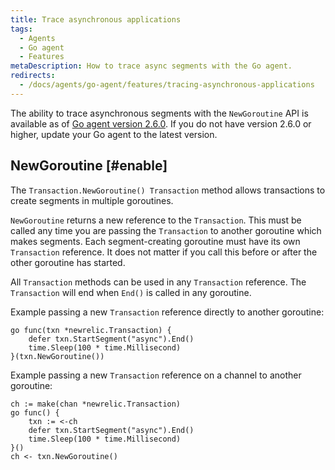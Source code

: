 ```yaml
---
title: Trace asynchronous applications
tags:
  - Agents
  - Go agent
  - Features
metaDescription: How to trace async segments with the Go agent.
redirects:
  - /docs/agents/go-agent/features/tracing-asynchronous-applications
---
```


The ability to trace asynchronous segments with the `NewGoroutine` API is available as of [Go agent version 2.6.0](/docs/release-notes/agent-release-notes/go-release-notes). If you do not have version 2.6.0 or higher, update your Go agent to the latest version.

## NewGoroutine [#enable]

The `Transaction.NewGoroutine() Transaction` method allows transactions to create segments in multiple goroutines.

`NewGoroutine` returns a new reference to the `Transaction`. This must be called any time you are passing the `Transaction` to another goroutine which makes segments. Each segment-creating goroutine must have its own `Transaction` reference. It does not matter if you call this before or after the other goroutine has started.

All `Transaction` methods can be used in any `Transaction` reference. The `Transaction` will end when `End()` is called in any goroutine.

Example passing a new `Transaction` reference directly to another goroutine:

```
go func(txn *newrelic.Transaction) {
    defer txn.StartSegment("async").End()
    time.Sleep(100 * time.Millisecond)
}(txn.NewGoroutine())
```

Example passing a new `Transaction` reference on a channel to another goroutine:

```
ch := make(chan *newrelic.Transaction)
go func() {
    txn := <-ch
    defer txn.StartSegment("async").End()
    time.Sleep(100 * time.Millisecond)
}()
ch <- txn.NewGoroutine()
```
